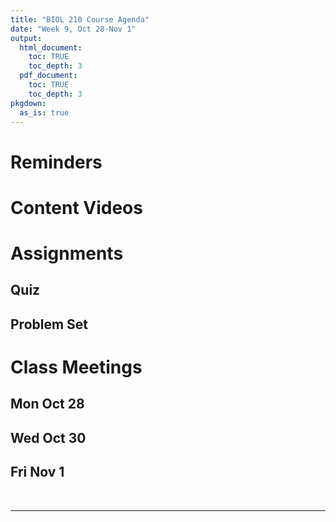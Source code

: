 ```yaml
---
title: "BIOL 210 Course Agenda"
date: "Week 9, Oct 28-Nov 1"
output: 
  html_document:
    toc: TRUE
    toc_depth: 3
  pdf_document:
    toc: TRUE
    toc_depth: 3
pkgdown:
  as_is: true
---
```


# Reminders

# Content Videos

# Assignments

## Quiz
## Problem Set

# Class Meetings

## Mon Oct 28

## Wed Oct 30

## Fri Nov 1

<br>

------------------------------------------------------------------------
